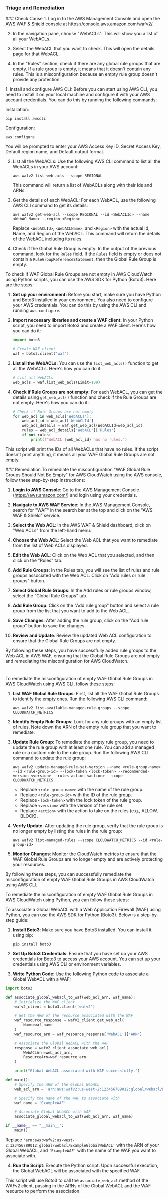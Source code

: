 
### Triage and Remediation
<Tabs>

<Tab title='Cause'>
### Check Cause
<AccordionGroup>
<Accordion title='Using Console' defaultOpen='true'>
1. Log in to the AWS Management Console and open the AWS WAF & Shield console at https://console.aws.amazon.com/wafv2/.

2. In the navigation pane, choose "WebACLs". This will show you a list of all your WebACLs.

3. Select the WebACL that you want to check. This will open the details page for that WebACL.

4. In the "Rules" section, check if there are any global rule groups that are empty. If a rule group is empty, it means that it doesn't contain any rules. This is a misconfiguration because an empty rule group doesn't provide any protection.
</Accordion>

<Accordion title='Using CLI'>
1. Install and configure AWS CLI: Before you can start using AWS CLI, you need to install it on your local machine and configure it with your AWS account credentials. You can do this by running the following commands:

   Installation:
   ```
   pip install awscli
   ```
   Configuration:
   ```
   aws configure
   ```
   You will be prompted to enter your AWS Access Key ID, Secret Access Key, Default region name, and Default output format.

2. List all the WebACLs: Use the following AWS CLI command to list all the WebACLs in your AWS account:

   ```
   aws wafv2 list-web-acls --scope REGIONAL
   ```
   This command will return a list of WebACLs along with their Ids and ARNs.

3. Get the details of each WebACL: For each WebACL, use the following AWS CLI command to get its details:

   ```
   aws wafv2 get-web-acl --scope REGIONAL --id <WebACLId> --name <WebACLName> --region <Region>
   ```
   Replace `<WebACLId>`, `<WebACLName>`, and `<Region>` with the actual Id, Name, and Region of the WebACL. This command will return the details of the WebACL including its rules.

4. Check if the Global Rule Group is empty: In the output of the previous command, look for the `Rules` field. If the `Rules` field is empty or does not contain a `RuleGroupReferenceStatement`, then the Global Rule Group is empty.
</Accordion>

<Accordion title='Using Python'>
To check if WAF Global Rule Groups are not empty in AWS CloudWatch using Python scripts, you can use the AWS SDK for Python (Boto3). Here are the steps:

1. **Set up your environment:**
   Before you start, make sure you have Python and Boto3 installed in your environment. You also need to configure your AWS credentials. You can do this by using the AWS CLI and running `aws configure`.

2. **Import necessary libraries and create a WAF client:**
   In your Python script, you need to import Boto3 and create a WAF client. Here's how you can do it:

   ```python
   import boto3

   # Create WAF client
   waf = boto3.client('waf')
   ```

3. **List all the WebACLs:**
   You can use the `list_web_acls()` function to get all the WebACLs. Here's how you can do it:

   ```python
   # List all WebACLs
   web_acls = waf.list_web_acls(Limit=100)
   ```

4. **Check if Rule Groups are not empty:**
   For each WebACL, you can get the details using `get_web_acl()` function and check if the Rule Groups are not empty. Here's how you can do it:

   ```python
   # Check if Rule Groups are not empty
   for web_acl in web_acls['WebACLs']:
       web_acl_id = web_acl['WebACLId']
       web_acl_details = waf.get_web_acl(WebACLId=web_acl_id)
       rules = web_acl_details['WebACL']['Rules']
       if not rules:
           print(f"WebACL {web_acl_id} has no rules.")
   ```

This script will print the IDs of all WebACLs that have no rules. If the script doesn't print anything, it means all your WAF Global Rule Groups are not empty.
</Accordion>

</AccordionGroup>
</Tab>
<Tab title='Remediation'>
### Remediation

<AccordionGroup>
<Accordion title='Using Console' defaultOpen='true'>
To remediate the misconfiguration "WAF Global Rule Groups Should Not Be Empty" for AWS CloudWatch using the AWS console, follow these step-by-step instructions:

1. **Login to AWS Console**: Go to the AWS Management Console (https://aws.amazon.com/) and login using your credentials.

2. **Navigate to AWS WAF Service**: In the AWS Management Console, search for "WAF" in the search bar at the top and click on the "AWS WAF & Shield" service.

3. **Select the Web ACL**: In the AWS WAF & Shield dashboard, click on "Web ACLs" from the left-hand menu.

4. **Choose the Web ACL**: Select the Web ACL that you want to remediate from the list of Web ACLs displayed.

5. **Edit the Web ACL**: Click on the Web ACL that you selected, and then click on the "Rules" tab.

6. **Add Rule Groups**: In the Rules tab, you will see the list of rules and rule groups associated with the Web ACL. Click on "Add rules or rule groups" button.

7. **Select Global Rule Groups**: In the Add rules or rule groups window, select the "Global Rule Groups" tab.

8. **Add Rule Group**: Click on the "Add rule group" button and select a rule group from the list that you want to add to the Web ACL.

9. **Save Changes**: After adding the rule group, click on the "Add rule group" button to save the changes.

10. **Review and Update**: Review the updated Web ACL configuration to ensure that the Global Rule Groups are not empty.

By following these steps, you have successfully added rule groups to the Web ACL in AWS WAF, ensuring that the Global Rule Groups are not empty and remediating the misconfiguration for AWS CloudWatch.

#
</Accordion>

<Accordion title='Using CLI'>
To remediate the misconfiguration of empty WAF Global Rule Groups in AWS CloudWatch using AWS CLI, follow these steps:

1. **List WAF Global Rule Groups**: First, list all the WAF Global Rule Groups to identify the empty ones. Run the following AWS CLI command:
   ```
   aws wafv2 list-available-managed-rule-groups --scope CLOUDWATCH_METRICS
   ```

2. **Identify Empty Rule Groups**: Look for any rule groups with an empty list of rules. Note down the ARN of the empty rule group that you want to remediate.

3. **Update Rule Group**: To remediate the empty rule group, you need to update the rule group with at least one rule. You can add a managed rule or a custom rule to the rule group. Run the following AWS CLI command to update the rule group:
   ```
   aws wafv2 update-managed-rule-set-version --name <rule-group-name> --id <rule-group-id> --lock-token <lock-token> --recommended-version <version> --rules-action <action> --scope CLOUDWATCH_METRICS
   ```

   - Replace `<rule-group-name>` with the name of the rule group.
   - Replace `<rule-group-id>` with the ID of the rule group.
   - Replace `<lock-token>` with the lock token of the rule group.
   - Replace `<version>` with the version of the rule set.
   - Replace `<action>` with the action to take on the rules (e.g., ALLOW, BLOCK).

4. **Verify Update**: After updating the rule group, verify that the rule group is no longer empty by listing the rules in the rule group:
   ```
   aws wafv2 list-managed-rules --scope CLOUDWATCH_METRICS --id <rule-group-id>
   ```

5. **Monitor Changes**: Monitor the CloudWatch metrics to ensure that the WAF Global Rule Groups are no longer empty and are actively protecting your resources.

By following these steps, you can successfully remediate the misconfiguration of empty WAF Global Rule Groups in AWS CloudWatch using AWS CLI.
</Accordion>

<Accordion title='Using Python'>
To remediate the misconfiguration of empty WAF Global Rule Groups in AWS CloudWatch using Python, you can follow these steps:

To associate a Global WebACL with a Web Application Firewall (WAF) using Python, you can use the AWS SDK for Python (Boto3). Below is a step-by-step guide:

1. **Install Boto3**: Make sure you have Boto3 installed. You can install it using pip:
   ```
   pip install boto3
   ```

2. **Set Up Boto3 Credentials**: Ensure that you have set up your AWS credentials for Boto3 to access your AWS account. You can set up your credentials using AWS CLI or environment variables.

3. **Write Python Code**: Use the following Python code to associate a Global WebACL with a WAF:

```python
import boto3

def associate_global_webacl_to_waf(web_acl_arn, waf_name):
    # Initialize the WAF client
    wafv2_client = boto3.client('wafv2')

    # Get the ARN of the resource associated with the WAF
    waf_resource_response = wafv2_client.get_web_acl(
        Name=waf_name
    )
    waf_resource_arn = waf_resource_response['WebACL']['ARN']

    # Associate the Global WebACL with the WAF
    response = wafv2_client.associate_web_acl(
        WebACLArn=web_acl_arn,
        ResourceArn=waf_resource_arn
    )

    print("Global WebACL associated with WAF successfully.")

def main():
    # Specify the ARN of the Global WebACL
    web_acl_arn = 'arn:aws:wafv2:us-west-2:123456789012:global/webacl/ExampleGlobalWebACL'

    # Specify the name of the WAF to associate with
    waf_name = 'ExampleWAF'

    # Associate Global WebACL with WAF
    associate_global_webacl_to_waf(web_acl_arn, waf_name)

if __name__ == "__main__":
    main()
```

Replace `'arn:aws:wafv2:us-west-2:123456789012:global/webacl/ExampleGlobalWebACL'` with the ARN of your Global WebACL, and `'ExampleWAF'` with the name of the WAF you want to associate with. 

4. **Run the Script**: Execute the Python script. Upon successful execution, the Global WebACL will be associated with the specified WAF.

This script will use Boto3 to call the `associate_web_acl` method of the WAFv2 client, passing in the ARNs of the Global WebACL and the WAF resource to perform the association.

</Accordion>
</AccordionGroup>
</Tab>
</Tabs>